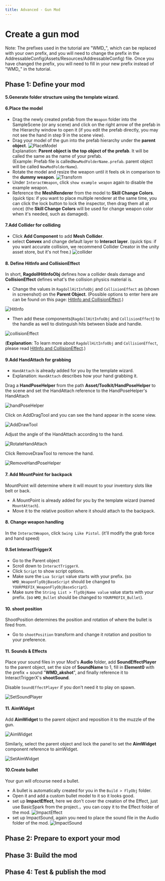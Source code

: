 ```yaml
---
title: Advanced - Gun Mod
---
```


# Create a gun mod

Note: The prefixes used in the tutorial are "WMD\_", which can be replaced with your own prefix, and you will need to change the prefix in the AddressableConfig(Assets/Resources/AddressableConfig) file. Once you have changed the prefix, you will need to fill in your new prefix instead of "WMD\_" in the tutorial.

## Phase 1: Define your mod

<ModTutorialFragmentStepOpenUnity />

#### 5.Generate folder structure using the template wizard.

<ModTutorialFragmentStepTemplateWizard modType="Gun" />

#### 6.Place the model

* Drag the newly created prefab from the `Weapon` folder into the SampleScene (or any scene) and click on the right arrow of the prefab in the Hierarchy window to open it (if you edit the prefab directly, you may not see the hand in step 9 in the scene view).
* Drag your model of the gun into the prefab hierarchy under the <b>parent object</b>.
![PlaceModel](7.create-a-gun-mod/PlaceModel.png)
<br/>Explanation: <b>Parent object is the top object of the prefab</b>. It will be called the same as the name of your prefab.
<br/>(Example: Prefab file is called<code>NewModFolderName.prefab</code>. parent object will be called <code>NewModFolderName</code>).
* Rotate the model and resize the weapon until it feels ok in comparison to the **dummy weapon**.
![Transform](7.create-a-gun-mod/Transform.png)
* Under `InteractWeapon`, click `show example weapon` again to disable the example weapon.
* Reference the **MeshRenderer** from the model to **Skill Change Colors**. (quick tips: if you want to place multiple renderer at the same time, you can click the lock button to lock the inspector, then drag them all at once) (the **Skill Change Colors** will be used for change weapon color when it's needed, such as damaged).

#### 7.Add Collider for colliding

* Click **Add Component** to add **Mesh Collider**.
* select **Convex** and change default layer to **Interact layer**.
(quick tips: if you want accurate collision, we recommend Collider Creator in the unity asset store, but it's not free.)
![collider](7.create-a-gun-mod/collider.png)

#### 8. Define HitInfo and CollisionEffect

In short, **RagdollHitInfoObj** defines how a collider deals damage and **CollisionEffect** defines what's the collision physics material is.

* Change the values in `RagdollHitInfoObj` and `CollisionEffect` as (shown in screenshot) on the **Parent Object**.
(Possible options to enter here are can be found on this page: [HitInfo and CollisionEffect](/docs/details/hitinfo-and-collisioneffect).)

![HitInfo](7.create-a-gun-mod/HitInfo.png)
* Then add these components(`RagdollHitInfoObj` and `CollisionEffect`) to the handle as well to distinguish hits between blade and handle.

![collisionEffect](7.create-a-gun-mod/collisionEffect.png)

(**Explanation**: To learn more about `RagdollHitInfoObj` and `CollisionEffect`, please read [HitInfo and CollisionEffect](/docs/details/hitinfo-and-collisioneffect).)

#### 9.Add HandAttach for grabbing

* `HandAttach` is already added for you by the template wizard.
* Explanation: `HandAttach` describes how your hand grabbing it.

Drag a **HandPoseHelper** from the path **Asset/Toolkit/HandPoseHelper** to the scene and set the HandAttach reference to the HandPoseHelper's HandAttach

![handPoseHelper](7.create-a-gun-mod/handPoseHelper.png)

Click on AddDragTool and you can see the hand appear in the scene view.

![AddDrawTool](7.create-a-gun-mod/AddDrawTool.png)

Adjust the angle of the HandAttach according to the hand.

![RotateHandAttach](7.create-a-gun-mod/RotateHandAttach.png)

Click RemoveDrawTool to remove the hand.

![RemoveHandPoseHelper](7.create-a-gun-mod/RemoveHandPoseHelper.png)

#### 7. Add MountPoint for backpack
MountPoint will determine where it will mount to your inventory slots like belt or back.

* A MountPoint is already added for you by the template wizard (named `MountAttach`).
* Move it to the relative position where it should attach to the backpack.

#### 8. Change weapon handling

In the `InteractWeapon`, click `Swing Like Pistol`. (it'll modify the grab force and hand speed)

#### 9.Set InteractTriggerX

* Go to the Parent object
* Scroll down to `InteractTriggerX`.
* Click `Script` to show script options.
* Make sure the `Lua Script` value starts with your prefix. (so `WMD_WeaponFlyObjBaseScript` should be changed to `YOURPREFIX_WeaponFlyObjBaseScript`).
* Make sure the `String List > flyObjName value` value starts with your prefix. (so `WMD_Bullet` should be changed to `YOURPREFIX_Bullet`).

#### 10. shoot position
ShootPosition determines the position and rotation of where the bullet is fired from.

* Go to `shootPosition` transform and change it rotation and position to your preference.

#### 11. Sounds & Effects
Place your sound files in your Mod's **Audio** folder, add **SoundEffectPlayer** to the parent object, set the size of **SoundName** to 1, fill in **Element0** with the prefix + sound "**WMD_akshot**", and finally reference it to InteractTriggerX's **shootSound**.

Disable `SoundEffectPlayer` if you don't need it to play on spawn.

![SetSoundPlayer](7.create-a-gun-mod/SetSoundPlayer.png)

#### 11. AimWidget
Add **AimWidget** to the parent object and reposition it to the muzzle of the gun.

![AimWidget](7.create-a-gun-mod/AimWidget.png)

Similarly, select the parent object and lock the panel to set the **AimWidget** component reference to aimWidget.

![SetAimWidget](7.create-a-gun-mod/SetAimWidget.png)

#### 10.Create bullet
Your gun will ofcourse need a bullet.

* A bullet is automatically created for you in the `Build > FlyObj` folder.
* Open it and add a custom bullet model to it so it looks good.
* set up **ImpactEffect**, here we don't cover the creation of the Effect, just use BasicSpark from the project.，you can copy it to the Effect folder of the mod.
![ImpactEffect](7.create-a-gun-mod/ImpactEffect.png)
* set up ImpactSound, again you need to place the sound file in the Audio folder of the mod.
![ImpactSound](7.create-a-gun-mod/ImpactSound.png)

## Phase 2: Prepare to export your mod

<ModTutorialFragmentStepCreateIcon modType="Weapon" />

## Phase 3: Build the mod

<ModTutorialFragmentPhaseBuild />

## Phase 4: Test & publish the mod

<ModTutorialFragmentPhaseTest />